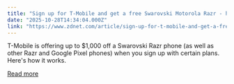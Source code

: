 ```yaml
---
title: "Sign up for T-Mobile and get a free Swarovski Motorola Razr - here's how"
date: "2025-10-28T14:34:04.000Z"
link: "https://www.zdnet.com/article/sign-up-for-t-mobile-and-get-a-free-swarovski-motorola-razr-heres-how/"
---
```


T-Mobile is offering up to $1,000 off a Swarovski Razr phone (as well as other Razr and Google Pixel phones) when you sign up with certain plans. Here's how it works.

[Read more](https://www.zdnet.com/article/sign-up-for-t-mobile-and-get-a-free-swarovski-motorola-razr-heres-how/)
